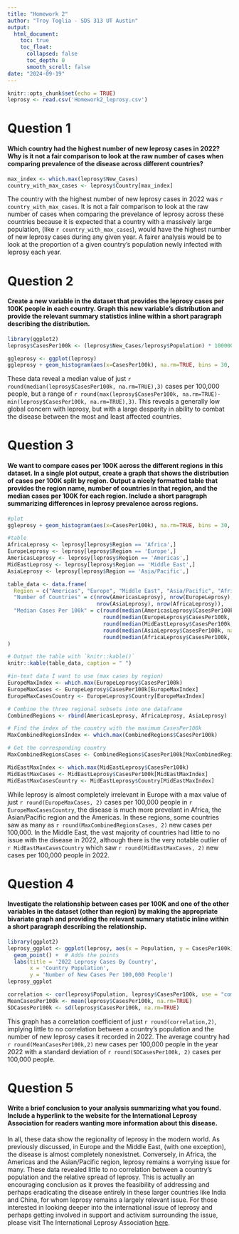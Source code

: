 ```yaml
---
title: "Homework 2"
author: "Troy Toglia - SDS 313 UT Austin"
output:
  html_document:
    toc: true
    toc_float:
      collapsed: false
      toc_depth: 0
      smooth_scroll: false
date: "2024-09-19"
---
```


```r
knitr::opts_chunk$set(echo = TRUE)
leprosy <- read.csv('Homework2_leprosy.csv')
```

# Question 1
#### Which country had the highest number of new leprosy cases in 2022? Why is it not a fair comparison to look at the raw number of cases when comparing prevalence of the disease across different countries?

``` r
max_index <- which.max(leprosy$New_Cases)
country_with_max_cases <- leprosy$Country[max_index]
```

The country with the highest number of new leprosy cases in 2022 was `r country_with_max_cases`.  It is not a fair comparison to look at the raw number of cases when comparing the prevelance of leprosy across these countries because it is expected that a country with a massively large population, (like `r country_with_max_cases`), would have the highest number of new leprosy cases during any given year.  A fairer analysis would be to look at the proportion of a given country's population newly infected with leprosy each year.

# Question 2
#### Create a new variable in the dataset that provides the leprosy cases per 100K people in each country. Graph this new variable’s distribution and provide the relevant summary statistics inline within a short paragraph describing the distribution.

```r
library(ggplot2)
leprosy$CasesPer100k <- (leprosy$New_Cases/leprosy$Population) * 100000

ggleprosy <- ggplot(leprosy)
ggleprosy + geom_histogram(aes(x=CasesPer100k), na.rm=TRUE, bins = 30, binwidth = 0.3, col='black',fill='blue') + labs(title='New Leprosy Cases Per 100,000 People By Country', x="New Leprosy Cases (per 100,000 People)", y="Frequency") + theme_classic()
```

These data reveal a median value of just `r round(median(leprosy$CasesPer100k, na.rm=TRUE),3)` cases per 100,000 people, but a range of `r round(max(leprosy$CasesPer100k, na.rm=TRUE)-min(leprosy$CasesPer100k, na.rm=TRUE),3)`.  This reveals a generally low global concern with leprosy, but with a large desparity in ability to combat the disease between the most and least affected countries.

# Question 3
#### We want to compare cases per 100K across the different regions in this dataset.  In a single plot output, create a graph that shows the distribution of cases per 100K split by region. Output a nicely formatted table that provides the region name, number of countries in that region, and the median cases per 100K for each region.  Include a short paragraph summarizing differences in leprosy prevalence across regions.

``` r
#plot
ggleprosy + geom_histogram(aes(x=CasesPer100k), na.rm=TRUE, bins = 30, binwidth = 0.3, col='black',fill='blue') + labs(title='New Leprosy Cases Per 100,000 People By Region', x="New Leprosy Cases (per 100,000 People)", y="Frequency") + theme_classic() + facet_wrap(~Region)

#table
AfricaLeprosy <- leprosy[leprosy$Region == 'Africa',]
EuropeLeprosy <- leprosy[leprosy$Region == 'Europe',]
AmericasLeprosy <- leprosy[leprosy$Region == 'Americas',]
MidEastLeprosy <- leprosy[leprosy$Region == 'Middle East',]
AsiaLeprosy <- leprosy[leprosy$Region == 'Asia/Pacific',]

table_data <- data.frame(
  Region = c("Americas", "Europe", "Middle East", "Asia/Pacific", "Africa"),
  "Number of Countries" = c(nrow(AmericasLeprosy), nrow(EuropeLeprosy), nrow(MidEastLeprosy), 
                            nrow(AsiaLeprosy), nrow(AfricaLeprosy)),
  "Median Cases Per 100k" = c(round(median(AmericasLeprosy$CasesPer100k, na.rm = TRUE), 3),
                              round(median(EuropeLeprosy$CasesPer100k, na.rm = TRUE), 1),
                              round(median(MidEastLeprosy$CasesPer100k, na.rm = TRUE), 3),
                              round(median(AsiaLeprosy$CasesPer100k, na.rm = TRUE), 3),
                              round(median(AfricaLeprosy$CasesPer100k, na.rm = TRUE), 3))
)

# Output the table with `knitr::kable()`
knitr::kable(table_data, caption = " ")

#in-text data I want to use (max cases by region)
EuropeMaxIndex <- which.max(EuropeLeprosy$CasesPer100k)
EuropeMaxCases <- EuropeLeprosy$CasesPer100k[EuropeMaxIndex]
EuropeMaxCasesCountry <- EuropeLeprosy$Country[EuropeMaxIndex]

# Combine the three regional subsets into one dataframe
CombinedRegions <- rbind(AmericasLeprosy, AfricaLeprosy, AsiaLeprosy)

# Find the index of the country with the maximum CasesPer100k
MaxCombinedRegionsIndex <- which.max(CombinedRegions$CasesPer100k)

# Get the corresponding country
MaxCombinedRegionsCases <- CombinedRegions$CasesPer100k[MaxCombinedRegionsIndex]

MidEastMaxIndex <- which.max(MidEastLeprosy$CasesPer100k)
MidEastMaxCases <- MidEastLeprosy$CasesPer100k[MidEastMaxIndex]
MidEastMaxCasesCountry <- MidEastLeprosy$Country[MidEastMaxIndex]
```

While leprosy is almost completely irrelevant in Europe with a max value of just `r round(EuropeMaxCases, 2)` cases per 100,000 people in `r EuropeMaxCasesCountry`, the disease is much more prevelant in Africa, the Asian/Pacific region and the Americas.  In these regions, some countries saw as many as `r round(MaxCombinedRegionsCases, 2)` new cases per 100,000.  In the Middle East, the vast majority of countries had little to no issue with the disease in 2022, although there is the very notable outlier of `r MidEastMaxCasesCountry` which saw `r round(MidEastMaxCases, 2)` new cases per 100,000 people in 2022.

# Question 4
#### Investigate the relationship between cases per 100K and one of the other variables in the dataset (other than region) by making the appropriate bivariate graph and providing the relevant summary statistic inline within a short paragraph describing the relationship.

```r
library(ggplot2)
leprosy_ggplot <- ggplot(leprosy, aes(x = Population, y = CasesPer100k)) +
  geom_point() +  # Adds the points
  labs(title = '2022 Leprosy Cases By Country',
       x = 'Country Population',
       y = 'Number of New Cases Per 100,000 People')
leprosy_ggplot

correlation <- cor(leprosy$Population, leprosy$CasesPer100k, use = "complete.obs")
MeanCasesPer100k <- mean(leprosy$CasesPer100k, na.rm=TRUE)
SDCasesPer100k <- sd(leprosy$CasesPer100k, na.rm=TRUE)
```

This graph has a correlation coefficient of just `r round(correlation,2)`, implying little to no correlation between a country's population and the number of new leprosy cases it recorded in 2022. The average country had `r round(MeanCasesPer100k,2)` new cases per 100,000 people in the year 2022 with a standard deviation of `r round(SDCasesPer100k, 2)` cases per 100,000 people.

# Question 5
#### Write a brief conclusion to your analysis summarizing what you found. Include a hyperlink to the website for the International Leprosy Association for readers wanting more information about this disease.

In all, these data show the regionality of leprosy in the modern world.  As previously discussed, in Europe and the Middle East, (with one exception),  the disease is almost completely nonexistnet.  Conversely, in Africa, the Americas and the Asian/Pacific region, leprosy remains a worrying issue for many.  These data revealed little to no correlation between a country's population and the relative spread of leprosy.  This is actually an encouraging conclusion as it proves the feasibility of addressing and perhaps eradicating the disease entirely in these larger countries like India and China, for whom leprosy remains a largely relevant issue.  For those interested in looking deeper into the international issue of leprosy and perhaps getting involved in support and activism surrounding the issue, please visit The International Leprosy Association [here](https://www.internationalleprosyassociation.org/).
